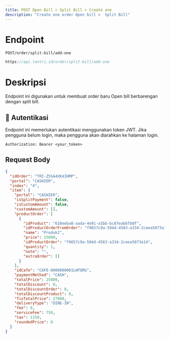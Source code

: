 ```yaml
---
title: POST Open Bill > Split Bill > Create one
description: "Create one order Open bill >  Split Bill"
---
```


# Endpoint

`POST/order/split-bill/add-one`

```ts
https://api.tantri.id/order/split-bill/add-one
```

# Deskripsi

Endpoint ini digunakan untuk membuat order baru Open bill berbarengan dengan split bill.

## 🔑 Autentikasi

Endpoint ini memerlukan autentikasi menggunakan token JWT. Jika pengguna belum login, maka pengguna akan diarahkan ke halaman login.

```http
Authorization: Bearer <your_token>
```

## Request Body

```json
{
  "idOrder": "TRI-Z5SA4XK4IHMP",
  "portal": "CASHIER",
  "index": "4",
  "item": {
    "portal": "CASHIER",
    "isSplitPayment": false,
    "isCustomAmount": false,
    "customAmount": [],
    "productOrder": [
      {
        "idProduct": "610eeba8-aada-4e91-a1bb-bc87eab6fb0f",
        "idProductOrderFromOrder": "f9657c9a-594d-4583-a334-2ceea5073a14",
        "name": "Produk2",
        "price": 25000,
        "idProductOrder": "f9657c9a-594d-4583-a334-2ceea5073a14",
        "quantity": 1,
        "note": "",
        "extraOrder": []
      }
    ],
    "idCafe": "CAFE-0000000001LWTQRU",
    "paymentMethod": "CASH",
    "totalPrice": 25000,
    "totalDiscount": 0,
    "totalDiscountOrder": 0,
    "totalDiscountProduct": 0,
    "fixTotalPrice": 27000,
    "deliveryType": "DINE-IN",
    "fee": 0,
    "serviceFee": 750,
    "tax": 1250,
    "roundedPrice": 0
  }
}
```
